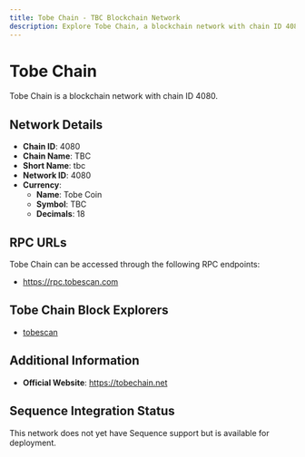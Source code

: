 ```yaml
--- 
title: Tobe Chain - TBC Blockchain Network
description: Explore Tobe Chain, a blockchain network with chain ID 4080. Learn about its native currency, Tobe Coin, and how to interact with the network.
---
```


# Tobe Chain

Tobe Chain is a blockchain network with chain ID 4080.

## Network Details

- **Chain ID**: 4080
- **Chain Name**: TBC
- **Short Name**: tbc
- **Network ID**: 4080
- **Currency**: 
  - **Name**: Tobe Coin
  - **Symbol**: TBC
  - **Decimals**: 18

## RPC URLs

Tobe Chain can be accessed through the following RPC endpoints:

- https://rpc.tobescan.com

## Tobe Chain Block Explorers

- [tobescan](https://tobescan.com)

## Additional Information

- **Official Website**: https://tobechain.net

## Sequence Integration Status

This network does not yet have Sequence support but is available for deployment.
